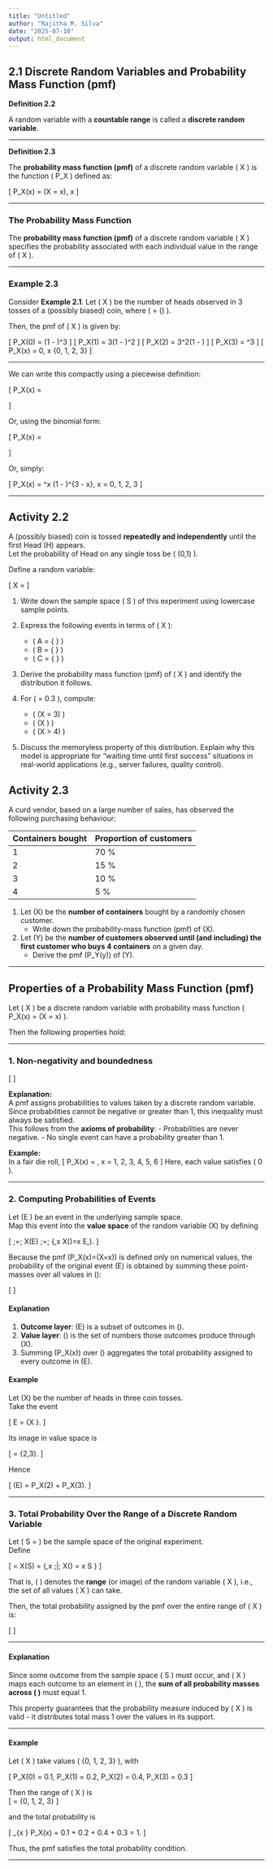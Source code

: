 ```yaml
---
title: "Untitled"
author: "Rajitha M. Silva"
date: "2025-07-10"
output: html_document
---
```



## 2.1 Discrete Random Variables and Probability Mass Function (pmf)

**Definition 2.2**

A random variable with a **countable range** is called a **discrete random variable**.

---

**Definition 2.3**

The **probability mass function (pmf)** of a discrete random variable \( X \) is the function \( P_X \) defined as:

\[
P_X(x) = \Pr(X = x), \quad x \in \mathbb{R}
\]

---

### The Probability Mass Function

The **probability mass function (pmf)** of a discrete random variable \( X \) specifies the probability associated with each individual value in the range of \( X \).

---

### Example 2.3

Consider **Example 2.1**. Let \( X \) be the number of heads observed in 3 tosses of a (possibly biased) coin, where \( \theta = \Pr(\text{Head}) \).

Then, the pmf of \( X \) is given by:

\[
P_X(0) = (1 - \theta)^3
\]
\[
P_X(1) = 3\theta(1 - \theta)^2
\]
\[
P_X(2) = 3\theta^2(1 - \theta)
\]
\[
P_X(3) = \theta^3
\]
\[
P_X(x) = 0, \quad \text{if } x \notin \{0, 1, 2, 3\}
\]

---

We can write this compactly using a piecewise definition:

\[
P_X(x) =
\begin{cases}
(1 - \theta)^3 & \text{if } x = 0 \\
3\theta(1 - \theta)^2 & \text{if } x = 1 \\
3\theta^2(1 - \theta) & \text{if } x = 2 \\
\theta^3 & \text{if } x = 3 \\
0 & \text{otherwise}
\end{cases}
\]

Or, using the binomial form:

\[
P_X(x) = 
\begin{cases}
\binom{3}{x} \theta^x (1 - \theta)^{3 - x} & \text{for } x = 0, 1, 2, 3 \\
0 & \text{otherwise}
\end{cases}
\]

Or, simply:

\[
P_X(x) = \binom{3}{x} \theta^x (1 - \theta)^{3 - x}, \quad x = 0, 1, 2, 3
\]

---





## Activity 2.2

A (possibly biased) coin is tossed **repeatedly and independently** until the first Head (H) appears.  
Let the probability of Head on any single toss be \( \theta \in (0,1) \).

Define a random variable:

\[
X = \text{the number of tosses until the first Head appears}
\]



1. Write down the sample space \( S \) of this experiment using lowercase sample points.

2. Express the following events in terms of \( X \):
   - \( A = \{\text{first head appears on the 3rd toss} \} \)
   - \( B = \{\text{at most two tosses are needed} \} \)
   - \( C = \{\text{more than four tosses are needed} \} \)

3. Derive the probability mass function (pmf) of \( X \) and identify the distribution it follows.

4. For \( \theta = 0.3 \), compute:
   - \( \Pr(X = 3) \)
   - \( \Pr(X \leq 2) \)
   - \( \Pr(X > 4) \)



5. Discuss the memoryless property of this distribution. Explain why this model is appropriate for "waiting time until first success" situations in real-world applications (e.g., server failures, quality control).



## Activity 2.3

A curd vendor, based on a large number of sales, has observed the following purchasing
behaviour:

<div style="text-align:center">

| Containers bought | Proportion of customers |
|-------------------|-------------------------|
| 1                 | 70 % |
| 2                 | 15 % |
| 3                 | 10 % |
| 4                 | 5 % |

</div>




1. Let \(X\) be the **number of containers** bought by a randomly chosen customer.  
   - Write down the probability-mass function (pmf) of \(X\).

2. Let \(Y\) be the **number of customers observed until (and including) the first customer who buys 4 containers** on a given day.  
   - Derive the pmf \(P_Y(y)\) of \(Y\).

---



## Properties of a Probability Mass Function (pmf)

Let \( X \) be a discrete random variable with probability mass function \( P_X(x) = \Pr(X = x) \).

Then the following properties hold:

---

### 1. Non-negativity and boundedness

\[
\boxed{0 \leq P_X(x) \leq 1, \quad \text{for all } x \in \mathbb{R}}
\]

**Explanation:**  
A pmf assigns probabilities to values taken by a discrete random variable. Since probabilities cannot be negative or greater than 1, this inequality must always be satisfied.  
This follows from the **axioms of probability**:
- Probabilities are never negative.
- No single event can have a probability greater than 1.

**Example:**  
In a fair die roll,
\[
P_X(x) = \frac{1}{6}, \quad x = 1, 2, 3, 4, 5, 6
\]
Here, each value satisfies \( 0 \leq \frac{1}{6} \leq 1 \).

---

### 2. Computing Probabilities of Events

Let \(E \subseteq \Omega\) be an event in the underlying sample space.  
Map this event into the **value space** of the random variable \(X\) by defining  

\[
\varepsilon \;=\; X(E) \;=\; \{\,x \in \mathbb{R} \mid X(\omega)=x \text{ for some } \omega \in E\,\}.
\]

Because the pmf \(P_X(x)=\Pr(X=x)\) is defined only on numerical values, the probability of the original event \(E\) is obtained by summing these point-masses over all values in \(\varepsilon\):

\[
\boxed{\;
\Pr(E) \;=\; \sum_{x \in \varepsilon} P_X(x)
\;}
\]

#### Explanation  
1. **Outcome layer**: \(E\) is a subset of outcomes in \(\Omega\).  
2. **Value layer**: \(\varepsilon\) is the set of numbers those outcomes produce through \(X\).  
3. Summing \(P_X(x)\) over \(\varepsilon\) aggregates the total probability assigned to every outcome in \(E\).

#### Example  
Let \(X\) be the number of heads in three coin tosses.  
Take the event

\[
E = \{X \ge 2\}.
\]

Its image in value space is  

\[
\varepsilon = \{2,3\}.
\]

Hence

\[
\Pr(E) = P_X(2) + P_X(3).
\]

---


### 3. Total Probability Over the Range of a Discrete Random Variable

Let \( S = \Omega \) be the sample space of the original experiment.  
Define  

\[
\mathcal{S} = X(S) = \left\{\,x \in \mathbb{R} \;\middle|\; X(\omega) = x \text{ for some } \omega \in S \right\}
\]

That is, \( \mathcal{S} \) denotes the **range** (or image) of the random variable \( X \), i.e., the set of all values \( X \) can take.

Then, the total probability assigned by the pmf over the entire range of \( X \) is:

\[
\boxed{\;\sum_{x \in \mathcal{S}} P_X(x) = 1\;}
\]

---

#### Explanation  
Since some outcome from the sample space \( S \) must occur, and \( X \) maps each outcome to an element in \( \mathcal{S} \), the **sum of all probability masses across \( \mathcal{S} \)** must equal 1.

This property guarantees that the probability measure induced by \( X \) is valid - it distributes total mass 1 over the values in its support.

---

#### Example  
Let \( X \) take values \( \{0, 1, 2, 3\} \), with

\[
P_X(0) = 0.1, \quad P_X(1) = 0.2, \quad P_X(2) = 0.4, \quad P_X(3) = 0.3
\]

Then the range of \( X \) is  
\[
\mathcal{S} = \{0, 1, 2, 3\}
\]

and the total probability is

\[
\sum_{x \in \mathcal{S}} P_X(x) = 0.1 + 0.2 + 0.4 + 0.3 = 1.
\]

Thus, the pmf satisfies the total probability condition.

---

